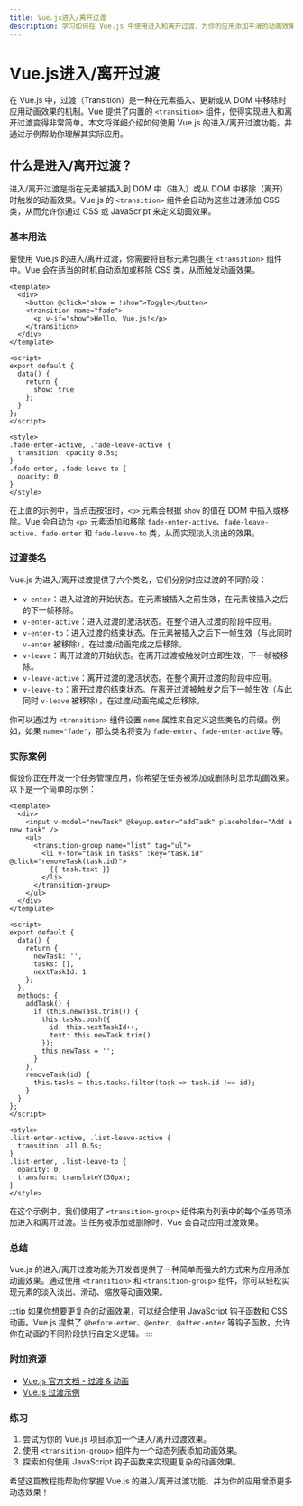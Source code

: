 ```yaml
---
title: Vue.js进入/离开过渡
description: 学习如何在 Vue.js 中使用进入和离开过渡，为你的应用添加平滑的动画效果。本教程适合初学者，包含代码示例和实际案例。
---
```


# Vue.js进入/离开过渡

在 Vue.js 中，过渡（Transition）是一种在元素插入、更新或从 DOM 中移除时应用动画效果的机制。Vue 提供了内置的 `<transition>` 组件，使得实现进入和离开过渡变得非常简单。本文将详细介绍如何使用 Vue.js 的进入/离开过渡功能，并通过示例帮助你理解其实际应用。

## 什么是进入/离开过渡？

进入/离开过渡是指在元素被插入到 DOM 中（进入）或从 DOM 中移除（离开）时触发的动画效果。Vue.js 的 `<transition>` 组件会自动为这些过渡添加 CSS 类，从而允许你通过 CSS 或 JavaScript 来定义动画效果。

### 基本用法

要使用 Vue.js 的进入/离开过渡，你需要将目标元素包裹在 `<transition>` 组件中。Vue 会在适当的时机自动添加或移除 CSS 类，从而触发动画效果。

```vue
<template>
  <div>
    <button @click="show = !show">Toggle</button>
    <transition name="fade">
      <p v-if="show">Hello, Vue.js!</p>
    </transition>
  </div>
</template>

<script>
export default {
  data() {
    return {
      show: true
    };
  }
};
</script>

<style>
.fade-enter-active, .fade-leave-active {
  transition: opacity 0.5s;
}
.fade-enter, .fade-leave-to {
  opacity: 0;
}
</style>
```

在上面的示例中，当点击按钮时，`<p>` 元素会根据 `show` 的值在 DOM 中插入或移除。Vue 会自动为 `<p>` 元素添加和移除 `fade-enter-active`、`fade-leave-active`、`fade-enter` 和 `fade-leave-to` 类，从而实现淡入淡出的效果。

### 过渡类名

Vue.js 为进入/离开过渡提供了六个类名，它们分别对应过渡的不同阶段：

- `v-enter`：进入过渡的开始状态。在元素被插入之前生效，在元素被插入之后的下一帧移除。
- `v-enter-active`：进入过渡的激活状态。在整个进入过渡的阶段中应用。
- `v-enter-to`：进入过渡的结束状态。在元素被插入之后下一帧生效（与此同时 `v-enter` 被移除），在过渡/动画完成之后移除。
- `v-leave`：离开过渡的开始状态。在离开过渡被触发时立即生效，下一帧被移除。
- `v-leave-active`：离开过渡的激活状态。在整个离开过渡的阶段中应用。
- `v-leave-to`：离开过渡的结束状态。在离开过渡被触发之后下一帧生效（与此同时 `v-leave` 被移除），在过渡/动画完成之后移除。

你可以通过为 `<transition>` 组件设置 `name` 属性来自定义这些类名的前缀。例如，如果 `name="fade"`，那么类名将变为 `fade-enter`、`fade-enter-active` 等。

### 实际案例

假设你正在开发一个任务管理应用，你希望在任务被添加或删除时显示动画效果。以下是一个简单的示例：

```vue
<template>
  <div>
    <input v-model="newTask" @keyup.enter="addTask" placeholder="Add a new task" />
    <ul>
      <transition-group name="list" tag="ul">
        <li v-for="task in tasks" :key="task.id" @click="removeTask(task.id)">
          {{ task.text }}
        </li>
      </transition-group>
    </ul>
  </div>
</template>

<script>
export default {
  data() {
    return {
      newTask: '',
      tasks: [],
      nextTaskId: 1
    };
  },
  methods: {
    addTask() {
      if (this.newTask.trim()) {
        this.tasks.push({
          id: this.nextTaskId++,
          text: this.newTask.trim()
        });
        this.newTask = '';
      }
    },
    removeTask(id) {
      this.tasks = this.tasks.filter(task => task.id !== id);
    }
  }
};
</script>

<style>
.list-enter-active, .list-leave-active {
  transition: all 0.5s;
}
.list-enter, .list-leave-to {
  opacity: 0;
  transform: translateY(30px);
}
</style>
```

在这个示例中，我们使用了 `<transition-group>` 组件来为列表中的每个任务项添加进入和离开过渡。当任务被添加或删除时，Vue 会自动应用过渡效果。

### 总结

Vue.js 的进入/离开过渡功能为开发者提供了一种简单而强大的方式来为应用添加动画效果。通过使用 `<transition>` 和 `<transition-group>` 组件，你可以轻松实现元素的淡入淡出、滑动、缩放等动画效果。

:::tip
如果你想要更复杂的动画效果，可以结合使用 JavaScript 钩子函数和 CSS 动画。Vue.js 提供了 `@before-enter`、`@enter`、`@after-enter` 等钩子函数，允许你在动画的不同阶段执行自定义逻辑。
:::

### 附加资源

- [Vue.js 官方文档 - 过渡 & 动画](https://v3.vuejs.org/guide/transitions.html)
- [Vue.js 过渡示例](https://vuejs.org/examples/#transitions)

### 练习

1. 尝试为你的 Vue.js 项目添加一个进入/离开过渡效果。
2. 使用 `<transition-group>` 组件为一个动态列表添加动画效果。
3. 探索如何使用 JavaScript 钩子函数来实现更复杂的动画效果。

希望这篇教程能帮助你掌握 Vue.js 的进入/离开过渡功能，并为你的应用增添更多动态效果！